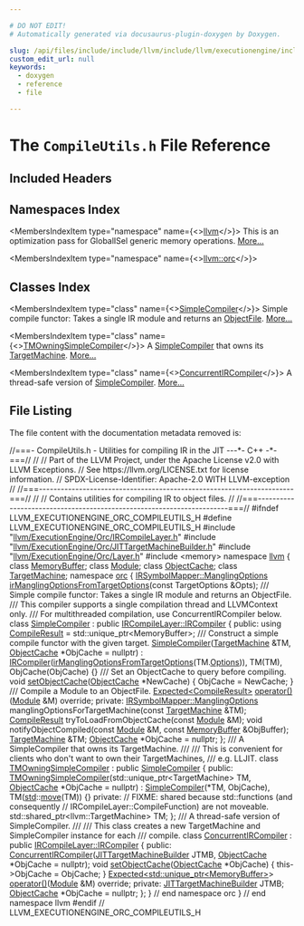 ```yaml
---

# DO NOT EDIT!
# Automatically generated via docusaurus-plugin-doxygen by Doxygen.

slug: /api/files/include/include/llvm/include/llvm/executionengine/include/llvm/executionengine/orc/compileutils-h
custom_edit_url: null
keywords:
  - doxygen
  - reference
  - file

---
```





# The `CompileUtils.h` File Reference

<DoxygenPage pluginConfig={pluginConfig}>



## Included Headers

<IncludesList>
<IncludesListItem
  filePath="llvm/ExecutionEngine/Orc/IRCompileLayer.h"
  permalink="/docs/api/files/include/include/llvm/include/llvm/executionengine/include/llvm/executionengine/orc/ircompilelayer-h"
  isLocal="true" />
<IncludesListItem
  filePath="llvm/ExecutionEngine/Orc/JITTargetMachineBuilder.h"
  permalink="/docs/api/files/include/include/llvm/include/llvm/executionengine/include/llvm/executionengine/orc/jittargetmachinebuilder-h"
  isLocal="true" />
<IncludesListItem
  filePath="llvm/ExecutionEngine/Orc/Layer.h"
  permalink="/docs/api/files/include/include/llvm/include/llvm/executionengine/include/llvm/executionengine/orc/layer-h"
  isLocal="true" />
<IncludesListItem
  filePath="memory"
  permalink=""
  isLocal="false" />
</IncludesList>

## Namespaces Index

<MembersIndex>

<MembersIndexItem
  type="namespace"
  name={<><a href="/docs/api/namespaces/llvm">llvm</a></>}>
This is an optimization pass for GlobalISel generic memory operations. <a href="/docs/api/namespaces/llvm/#details">More...</a>
</MembersIndexItem>

<MembersIndexItem
  type="namespace"
  name={<><a href="/docs/api/namespaces/llvm/orc">llvm::orc</a></>}>
</MembersIndexItem>

</MembersIndex>

## Classes Index

<MembersIndex>

<MembersIndexItem
  type="class"
  name={<><a href="/docs/api/classes/llvm/orc/simplecompiler">SimpleCompiler</a></>}>
Simple compile functor: Takes a single IR module and returns an <a href="/docs/api/classes/llvm/objectfile">ObjectFile</a>. <a href="/docs/api/classes/llvm/orc/simplecompiler/#details">More...</a>
</MembersIndexItem>

<MembersIndexItem
  type="class"
  name={<><a href="/docs/api/classes/llvm/orc/tmowningsimplecompiler">TMOwningSimpleCompiler</a></>}>
A <a href="/docs/api/classes/llvm/orc/simplecompiler">SimpleCompiler</a> that owns its <a href="/docs/api/classes/llvm/targetmachine">TargetMachine</a>. <a href="/docs/api/classes/llvm/orc/tmowningsimplecompiler/#details">More...</a>
</MembersIndexItem>

<MembersIndexItem
  type="class"
  name={<><a href="/docs/api/classes/llvm/orc/concurrentircompiler">ConcurrentIRCompiler</a></>}>
A thread-safe version of <a href="/docs/api/classes/llvm/orc/simplecompiler">SimpleCompiler</a>. <a href="/docs/api/classes/llvm/orc/concurrentircompiler/#details">More...</a>
</MembersIndexItem>

</MembersIndex>


## File Listing

The file content with the documentation metadata removed is:

<ProgramListing>

<Link id="l00001" /><CodeLine lineNumber="1"><span class="doxyHighlightComment">//===- CompileUtils.h - Utilities for compiling IR in the JIT ---&#42;- C++ -&#42;-===//</span></CodeLine>
<Link id="l00002" /><CodeLine lineNumber="2"><span class="doxyHighlightComment">//</span></CodeLine>
<Link id="l00003" /><CodeLine lineNumber="3"><span class="doxyHighlightComment">// Part of the LLVM Project, under the Apache License v2.0 with LLVM Exceptions.</span></CodeLine>
<Link id="l00004" /><CodeLine lineNumber="4"><span class="doxyHighlightComment">// See https://llvm.org/LICENSE.txt for license information.</span></CodeLine>
<Link id="l00005" /><CodeLine lineNumber="5"><span class="doxyHighlightComment">// SPDX-License-Identifier: Apache-2.0 WITH LLVM-exception</span></CodeLine>
<Link id="l00006" /><CodeLine lineNumber="6"><span class="doxyHighlightComment">//</span></CodeLine>
<Link id="l00007" /><CodeLine lineNumber="7"><span class="doxyHighlightComment">//===----------------------------------------------------------------------===//</span></CodeLine>
<Link id="l00008" /><CodeLine lineNumber="8"><span class="doxyHighlightComment">//</span></CodeLine>
<Link id="l00009" /><CodeLine lineNumber="9"><span class="doxyHighlightComment">// Contains utilities for compiling IR to object files.</span></CodeLine>
<Link id="l00010" /><CodeLine lineNumber="10"><span class="doxyHighlightComment">//</span></CodeLine>
<Link id="l00011" /><CodeLine lineNumber="11"><span class="doxyHighlightComment">//===----------------------------------------------------------------------===//</span></CodeLine>
<Link id="l00012" /><CodeLine lineNumber="12"></CodeLine>
<Link id="l00013" /><CodeLine lineNumber="13"><span class="doxyHighlightPreprocessor">#ifndef LLVM&#95;EXECUTIONENGINE&#95;ORC&#95;COMPILEUTILS&#95;H</span></CodeLine>
<Link id="l00014" /><CodeLine lineNumber="14"><span class="doxyHighlightPreprocessor">#define LLVM&#95;EXECUTIONENGINE&#95;ORC&#95;COMPILEUTILS&#95;H</span></CodeLine>
<Link id="l00015" /><CodeLine lineNumber="15"></CodeLine>
<Link id="l00016" /><CodeLine lineNumber="16"><span class="doxyHighlightPreprocessor">#include &quot;<a href="/docs/api/files/include/include/llvm/include/llvm/executionengine/include/llvm/executionengine/orc/ircompilelayer-h">llvm/ExecutionEngine/Orc/IRCompileLayer.h</a>&quot;</span></CodeLine>
<Link id="l00017" /><CodeLine lineNumber="17"><span class="doxyHighlightPreprocessor">#include &quot;<a href="/docs/api/files/include/include/llvm/include/llvm/executionengine/include/llvm/executionengine/orc/jittargetmachinebuilder-h">llvm/ExecutionEngine/Orc/JITTargetMachineBuilder.h</a>&quot;</span></CodeLine>
<Link id="l00018" /><CodeLine lineNumber="18"><span class="doxyHighlightPreprocessor">#include &quot;<a href="/docs/api/files/include/include/llvm/include/llvm/executionengine/include/llvm/executionengine/orc/layer-h">llvm/ExecutionEngine/Orc/Layer.h</a>&quot;</span></CodeLine>
<Link id="l00019" /><CodeLine lineNumber="19"><span class="doxyHighlightPreprocessor">#include &lt;memory&gt;</span></CodeLine>
<Link id="l00020" /><CodeLine lineNumber="20"></CodeLine>
<Link id="l00021" /><CodeLine lineNumber="21"><span class="doxyHighlightKeyword">namespace </span><span class="doxyHighlight"><a href="/docs/api/namespaces/llvm">llvm</a> &#123;</span></CodeLine>
<Link id="l00022" /><CodeLine lineNumber="22"></CodeLine>
<Link id="l00023" /><CodeLine lineNumber="23"><span class="doxyHighlightKeyword">class </span><span class="doxyHighlight"><a href="/docs/api/classes/llvm/memorybuffer">MemoryBuffer</a>;</span></CodeLine>
<Link id="l00024" /><CodeLine lineNumber="24"><span class="doxyHighlightKeyword">class </span><span class="doxyHighlight"><a href="/docs/api/classes/llvm/module">Module</a>;</span></CodeLine>
<Link id="l00025" /><CodeLine lineNumber="25"><span class="doxyHighlightKeyword">class </span><span class="doxyHighlight"><a href="/docs/api/classes/llvm/objectcache">ObjectCache</a>;</span></CodeLine>
<Link id="l00026" /><CodeLine lineNumber="26"><span class="doxyHighlightKeyword">class </span><span class="doxyHighlight"><a href="/docs/api/classes/llvm/targetmachine">TargetMachine</a>;</span></CodeLine>
<Link id="l00027" /><CodeLine lineNumber="27"></CodeLine>
<Link id="l00028" /><CodeLine lineNumber="28"><span class="doxyHighlightKeyword">namespace </span><span class="doxyHighlight"><a href="/docs/api/namespaces/llvm/orc">orc</a> &#123;</span></CodeLine>
<Link id="l00029" /><CodeLine lineNumber="29"></CodeLine>
<Link id="l00030" /><CodeLine lineNumber="30"><span class="doxyHighlight"><a href="/docs/api/structs/llvm/orc/irsymbolmapper/manglingoptions">IRSymbolMapper::ManglingOptions</a></span></CodeLine>
<Link id="l00031" /><CodeLine lineNumber="31"><span class="doxyHighlight"><a href="/docs/api/namespaces/llvm/orc/#a0aa9eba1ffba47fd9e5ef90d81a30653">irManglingOptionsFromTargetOptions</a>(</span><span class="doxyHighlightKeyword">const</span><span class="doxyHighlight"> TargetOptions &amp;Opts);</span></CodeLine>
<Link id="l00032" /><CodeLine lineNumber="32"></CodeLine>
<Link id="l00033" /><CodeLine lineNumber="33"><span class="doxyHighlightComment">/// Simple compile functor: Takes a single IR module and returns an ObjectFile.</span></CodeLine>
<Link id="l00034" /><CodeLine lineNumber="34"><span class="doxyHighlightComment">/// This compiler supports a single compilation thread and LLVMContext only.</span></CodeLine>
<Link id="l00035" /><CodeLine lineNumber="35"><span class="doxyHighlightComment">/// For multithreaded compilation, use ConcurrentIRCompiler below.</span></CodeLine>
<Link id="l00036" /><CodeLine lineNumber="36" lineLink="/docs/api/classes/llvm/orc/simplecompiler"><span class="doxyHighlightKeyword">class </span><span class="doxyHighlight"><a href="/docs/api/classes/llvm/orc/simplecompiler/#ab7ce2461bffa9f366b6c280c5b89346c">SimpleCompiler</a> : </span><span class="doxyHighlightKeyword">public</span><span class="doxyHighlight"> <a href="/docs/api/classes/llvm/orc/ircompilelayer/ircompiler">IRCompileLayer::IRCompiler</a> &#123;</span></CodeLine>
<Link id="l00037" /><CodeLine lineNumber="37"><span class="doxyHighlightKeyword">public</span><span class="doxyHighlight">:</span></CodeLine>
<Link id="l00038" /><CodeLine lineNumber="38" lineLink="/docs/api/classes/llvm/orc/simplecompiler/#a5c4e5e7b14ba24d8d4044b800b8d93b7"><span class="doxyHighlight">  </span><span class="doxyHighlightKeyword">using </span><span class="doxyHighlight"><a href="/docs/api/classes/llvm/orc/simplecompiler/#a5c4e5e7b14ba24d8d4044b800b8d93b7">CompileResult</a> = std::unique&#95;ptr&lt;MemoryBuffer&gt;;</span></CodeLine>
<Link id="l00039" /><CodeLine lineNumber="39"></CodeLine>
<Link id="l00040" /><CodeLine lineNumber="40"><span class="doxyHighlightComment">  /// Construct a simple compile functor with the given target.</span></CodeLine>
<Link id="l00041" /><CodeLine lineNumber="41" lineLink="/docs/api/classes/llvm/orc/simplecompiler/#ab7ce2461bffa9f366b6c280c5b89346c"><span class="doxyHighlight">  <a href="/docs/api/classes/llvm/orc/simplecompiler/#ab7ce2461bffa9f366b6c280c5b89346c">SimpleCompiler</a>(<a href="/docs/api/classes/llvm/targetmachine">TargetMachine</a> &amp;TM, <a href="/docs/api/classes/llvm/objectcache">ObjectCache</a> &#42;ObjCache = </span><span class="doxyHighlightKeyword">nullptr</span><span class="doxyHighlight">)</span></CodeLine>
<Link id="l00042" /><CodeLine lineNumber="42"><span class="doxyHighlight">      : <a href="/docs/api/classes/llvm/orc/ircompilelayer/ircompiler/#a9292ba890230408d0b90e798e2c1edb8">IRCompiler</a>(<a href="/docs/api/namespaces/llvm/orc/#a0aa9eba1ffba47fd9e5ef90d81a30653">irManglingOptionsFromTargetOptions</a>(TM.<a href="/docs/api/files/lib/lib/debuginfo/lib/debuginfo/logicalview/lib/debuginfo/logicalview/core/lvoptions-cpp/#ab4088b7a11f3cbc38ac16a6e9c72494e">Options</a>)), TM(TM),</span></CodeLine>
<Link id="l00043" /><CodeLine lineNumber="43"><span class="doxyHighlight">        ObjCache(ObjCache) &#123;&#125;</span></CodeLine>
<Link id="l00044" /><CodeLine lineNumber="44"></CodeLine>
<Link id="l00045" /><CodeLine lineNumber="45"><span class="doxyHighlightComment">  /// Set an ObjectCache to query before compiling.</span></CodeLine>
<Link id="l00046" /><CodeLine lineNumber="46" lineLink="/docs/api/classes/llvm/orc/simplecompiler/#acb80622ac8c246087189df8d7952c17c"><span class="doxyHighlight">  </span><span class="doxyHighlightKeywordType">void</span><span class="doxyHighlight"> <a href="/docs/api/classes/llvm/orc/simplecompiler/#acb80622ac8c246087189df8d7952c17c">setObjectCache</a>(<a href="/docs/api/classes/llvm/objectcache">ObjectCache</a> &#42;NewCache) &#123; ObjCache = NewCache; &#125;</span></CodeLine>
<Link id="l00047" /><CodeLine lineNumber="47"></CodeLine>
<Link id="l00048" /><CodeLine lineNumber="48"><span class="doxyHighlightComment">  /// Compile a Module to an ObjectFile.</span></CodeLine>
<Link id="l00049" /><CodeLine lineNumber="49"><span class="doxyHighlight">  <a href="/docs/api/classes/llvm/expected">Expected&lt;CompileResult&gt;</a> <a href="/docs/api/classes/llvm/orc/simplecompiler/#a603ecdc5d1b7bfa7d9408896489ca31d">operator()</a>(<a href="/docs/api/classes/llvm/module">Module</a> &amp;M) </span><span class="doxyHighlightKeyword">override</span><span class="doxyHighlight">;</span></CodeLine>
<Link id="l00050" /><CodeLine lineNumber="50"></CodeLine>
<Link id="l00051" /><CodeLine lineNumber="51"><span class="doxyHighlightKeyword">private</span><span class="doxyHighlight">:</span></CodeLine>
<Link id="l00052" /><CodeLine lineNumber="52"><span class="doxyHighlight">  <a href="/docs/api/structs/llvm/orc/irsymbolmapper/manglingoptions">IRSymbolMapper::ManglingOptions</a></span></CodeLine>
<Link id="l00053" /><CodeLine lineNumber="53"><span class="doxyHighlight">  manglingOptionsForTargetMachine(</span><span class="doxyHighlightKeyword">const</span><span class="doxyHighlight"> <a href="/docs/api/classes/llvm/targetmachine">TargetMachine</a> &amp;TM);</span></CodeLine>
<Link id="l00054" /><CodeLine lineNumber="54"></CodeLine>
<Link id="l00055" /><CodeLine lineNumber="55"><span class="doxyHighlight">  <a href="/docs/api/classes/llvm/orc/simplecompiler/#a5c4e5e7b14ba24d8d4044b800b8d93b7">CompileResult</a> tryToLoadFromObjectCache(</span><span class="doxyHighlightKeyword">const</span><span class="doxyHighlight"> <a href="/docs/api/classes/llvm/module">Module</a> &amp;M);</span></CodeLine>
<Link id="l00056" /><CodeLine lineNumber="56"><span class="doxyHighlight">  </span><span class="doxyHighlightKeywordType">void</span><span class="doxyHighlight"> notifyObjectCompiled(</span><span class="doxyHighlightKeyword">const</span><span class="doxyHighlight"> <a href="/docs/api/classes/llvm/module">Module</a> &amp;M, </span><span class="doxyHighlightKeyword">const</span><span class="doxyHighlight"> <a href="/docs/api/classes/llvm/memorybuffer">MemoryBuffer</a> &amp;ObjBuffer);</span></CodeLine>
<Link id="l00057" /><CodeLine lineNumber="57"></CodeLine>
<Link id="l00058" /><CodeLine lineNumber="58"><span class="doxyHighlight">  <a href="/docs/api/classes/llvm/targetmachine">TargetMachine</a> &amp;TM;</span></CodeLine>
<Link id="l00059" /><CodeLine lineNumber="59"><span class="doxyHighlight">  <a href="/docs/api/classes/llvm/objectcache">ObjectCache</a> &#42;ObjCache = </span><span class="doxyHighlightKeyword">nullptr</span><span class="doxyHighlight">;</span></CodeLine>
<Link id="l00060" /><CodeLine lineNumber="60"><span class="doxyHighlight">&#125;;</span></CodeLine>
<Link id="l00061" /><CodeLine lineNumber="61"></CodeLine>
<Link id="l00062" /><CodeLine lineNumber="62"><span class="doxyHighlightComment">/// A SimpleCompiler that owns its TargetMachine.</span></CodeLine>
<Link id="l00063" /><CodeLine lineNumber="63"><span class="doxyHighlightComment">///</span></CodeLine>
<Link id="l00064" /><CodeLine lineNumber="64"><span class="doxyHighlightComment">/// This is convenient for clients who don&#39;t want to own their TargetMachines,</span></CodeLine>
<Link id="l00065" /><CodeLine lineNumber="65"><span class="doxyHighlightComment">/// e.g. LLJIT.</span></CodeLine>
<Link id="l00066" /><CodeLine lineNumber="66" lineLink="/docs/api/classes/llvm/orc/tmowningsimplecompiler"><span class="doxyHighlightKeyword">class </span><span class="doxyHighlight"><a href="/docs/api/classes/llvm/orc/tmowningsimplecompiler/#aef50e0eddae2ef8bd7946b59fb7d9234">TMOwningSimpleCompiler</a> : </span><span class="doxyHighlightKeyword">public</span><span class="doxyHighlight"> <a href="/docs/api/classes/llvm/orc/simplecompiler/#ab7ce2461bffa9f366b6c280c5b89346c">SimpleCompiler</a> &#123;</span></CodeLine>
<Link id="l00067" /><CodeLine lineNumber="67"><span class="doxyHighlightKeyword">public</span><span class="doxyHighlight">:</span></CodeLine>
<Link id="l00068" /><CodeLine lineNumber="68" lineLink="/docs/api/classes/llvm/orc/tmowningsimplecompiler/#aef50e0eddae2ef8bd7946b59fb7d9234"><span class="doxyHighlight">  <a href="/docs/api/classes/llvm/orc/tmowningsimplecompiler/#aef50e0eddae2ef8bd7946b59fb7d9234">TMOwningSimpleCompiler</a>(std::unique&#95;ptr&lt;TargetMachine&gt; TM,</span></CodeLine>
<Link id="l00069" /><CodeLine lineNumber="69"><span class="doxyHighlight">                         <a href="/docs/api/classes/llvm/objectcache">ObjectCache</a> &#42;ObjCache = </span><span class="doxyHighlightKeyword">nullptr</span><span class="doxyHighlight">)</span></CodeLine>
<Link id="l00070" /><CodeLine lineNumber="70"><span class="doxyHighlight">      : <a href="/docs/api/classes/llvm/orc/simplecompiler/#ab7ce2461bffa9f366b6c280c5b89346c">SimpleCompiler</a>(&#42;TM, ObjCache), TM(<a href="/docs/api/namespaces/std">std</a>::<a href="/docs/api/namespaces/llvm/#abfc9c7ecf70f66901e439f7c04ef3dbb">move</a>(TM)) &#123;&#125;</span></CodeLine>
<Link id="l00071" /><CodeLine lineNumber="71"></CodeLine>
<Link id="l00072" /><CodeLine lineNumber="72"><span class="doxyHighlightKeyword">private</span><span class="doxyHighlight">:</span></CodeLine>
<Link id="l00073" /><CodeLine lineNumber="73"><span class="doxyHighlight">  </span><span class="doxyHighlightComment">// FIXME: shared because std::functions (and consequently</span></CodeLine>
<Link id="l00074" /><CodeLine lineNumber="74"><span class="doxyHighlight">  </span><span class="doxyHighlightComment">// IRCompileLayer::CompileFunction) are not moveable.</span></CodeLine>
<Link id="l00075" /><CodeLine lineNumber="75"><span class="doxyHighlight">  std::shared&#95;ptr&lt;llvm::TargetMachine&gt; TM;</span></CodeLine>
<Link id="l00076" /><CodeLine lineNumber="76"><span class="doxyHighlight">&#125;;</span></CodeLine>
<Link id="l00077" /><CodeLine lineNumber="77"></CodeLine>
<Link id="l00078" /><CodeLine lineNumber="78"><span class="doxyHighlightComment">/// A thread-safe version of SimpleCompiler.</span></CodeLine>
<Link id="l00079" /><CodeLine lineNumber="79"><span class="doxyHighlightComment">///</span></CodeLine>
<Link id="l00080" /><CodeLine lineNumber="80"><span class="doxyHighlightComment">/// This class creates a new TargetMachine and SimpleCompiler instance for each</span></CodeLine>
<Link id="l00081" /><CodeLine lineNumber="81"><span class="doxyHighlightComment">/// compile.</span></CodeLine>
<Link id="l00082" /><CodeLine lineNumber="82" lineLink="/docs/api/classes/llvm/orc/concurrentircompiler"><span class="doxyHighlightKeyword">class </span><span class="doxyHighlight"><a href="/docs/api/classes/llvm/orc/concurrentircompiler/#ae7d8fdffc446a620062561c1378c47ff">ConcurrentIRCompiler</a> : </span><span class="doxyHighlightKeyword">public</span><span class="doxyHighlight"> <a href="/docs/api/classes/llvm/orc/ircompilelayer/ircompiler">IRCompileLayer::IRCompiler</a> &#123;</span></CodeLine>
<Link id="l00083" /><CodeLine lineNumber="83"><span class="doxyHighlightKeyword">public</span><span class="doxyHighlight">:</span></CodeLine>
<Link id="l00084" /><CodeLine lineNumber="84"><span class="doxyHighlight">  <a href="/docs/api/classes/llvm/orc/concurrentircompiler/#ae7d8fdffc446a620062561c1378c47ff">ConcurrentIRCompiler</a>(<a href="/docs/api/classes/llvm/orc/jittargetmachinebuilder">JITTargetMachineBuilder</a> JTMB,</span></CodeLine>
<Link id="l00085" /><CodeLine lineNumber="85"><span class="doxyHighlight">                       <a href="/docs/api/classes/llvm/objectcache">ObjectCache</a> &#42;ObjCache = </span><span class="doxyHighlightKeyword">nullptr</span><span class="doxyHighlight">);</span></CodeLine>
<Link id="l00086" /><CodeLine lineNumber="86"></CodeLine>
<Link id="l00087" /><CodeLine lineNumber="87" lineLink="/docs/api/classes/llvm/orc/concurrentircompiler/#a35636d07dd605c216cc5974214017b78"><span class="doxyHighlight">  </span><span class="doxyHighlightKeywordType">void</span><span class="doxyHighlight"> <a href="/docs/api/classes/llvm/orc/concurrentircompiler/#a35636d07dd605c216cc5974214017b78">setObjectCache</a>(<a href="/docs/api/classes/llvm/objectcache">ObjectCache</a> &#42;ObjCache) &#123; this-&gt;ObjCache = ObjCache; &#125;</span></CodeLine>
<Link id="l00088" /><CodeLine lineNumber="88"></CodeLine>
<Link id="l00089" /><CodeLine lineNumber="89"><span class="doxyHighlight">  <a href="/docs/api/classes/llvm/expected">Expected&lt;std::unique&#95;ptr&lt;MemoryBuffer&gt;</a>&gt; <a href="/docs/api/classes/llvm/orc/concurrentircompiler/#af352e108f2af8389cd54b2f1d6b761f3">operator()</a>(<a href="/docs/api/classes/llvm/module">Module</a> &amp;M) </span><span class="doxyHighlightKeyword">override</span><span class="doxyHighlight">;</span></CodeLine>
<Link id="l00090" /><CodeLine lineNumber="90"></CodeLine>
<Link id="l00091" /><CodeLine lineNumber="91"><span class="doxyHighlightKeyword">private</span><span class="doxyHighlight">:</span></CodeLine>
<Link id="l00092" /><CodeLine lineNumber="92"><span class="doxyHighlight">  <a href="/docs/api/classes/llvm/orc/jittargetmachinebuilder">JITTargetMachineBuilder</a> JTMB;</span></CodeLine>
<Link id="l00093" /><CodeLine lineNumber="93"><span class="doxyHighlight">  <a href="/docs/api/classes/llvm/objectcache">ObjectCache</a> &#42;ObjCache = </span><span class="doxyHighlightKeyword">nullptr</span><span class="doxyHighlight">;</span></CodeLine>
<Link id="l00094" /><CodeLine lineNumber="94"><span class="doxyHighlight">&#125;;</span></CodeLine>
<Link id="l00095" /><CodeLine lineNumber="95"></CodeLine>
<Link id="l00096" /><CodeLine lineNumber="96"><span class="doxyHighlight">&#125; </span><span class="doxyHighlightComment">// end namespace orc</span></CodeLine>
<Link id="l00097" /><CodeLine lineNumber="97"></CodeLine>
<Link id="l00098" /><CodeLine lineNumber="98"><span class="doxyHighlight">&#125; </span><span class="doxyHighlightComment">// end namespace llvm</span></CodeLine>
<Link id="l00099" /><CodeLine lineNumber="99"></CodeLine>
<Link id="l00100" /><CodeLine lineNumber="100"><span class="doxyHighlightPreprocessor">#endif </span><span class="doxyHighlightComment">// LLVM&#95;EXECUTIONENGINE&#95;ORC&#95;COMPILEUTILS&#95;H</span></CodeLine>

</ProgramListing>


</DoxygenPage>
